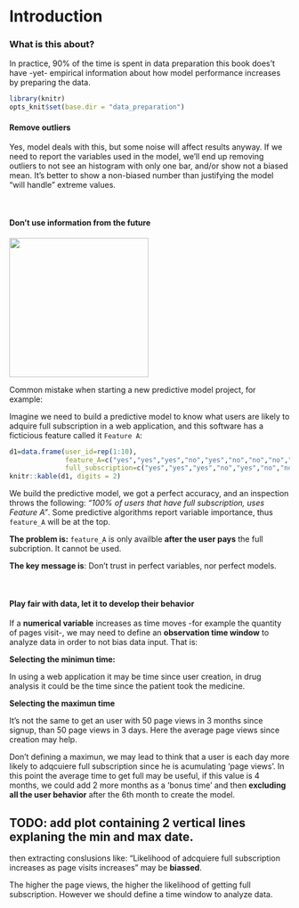 Introduction
===

### What is this about?

In practice, 90% of the time is spent in data preparation this book</a> does't have -yet- empirical information about how model performance increases by preparing the data.

```r
library(knitr)
opts_knit$set(base.dir = "data_preparation")
```

<style type="text/css">
.table {
    width: 40%;
}
</style>

#### Remove outliers 

Yes, model deals with this, but some noise will affect results anyway. 
If we need to report the variables used in the model, we'll end up removing outliers to not see an histogram with only one bar, and/or show not a biased mean. 
It's better to show a non-biased number than justifying the model "will handle" extreme values.

<br>

#### Don't use information from the future

<img src="back_to_the_future.png" width='250px'> 

Common mistake when starting a new predictive model project, for example:

Imagine we need to build a predictive model to know what users are likely to adquire full subscription in a web application, and this software has a ficticious feature called it `Feature A`:


```r
d1=data.frame(user_id=rep(1:10), 
              feature_A=c("yes","yes","yes","no","yes","no","no","no","no","no"),
              full_subscription=c("yes","yes","yes","no","yes","no","no","no","no","no")) 
knitr::kable(d1, digits = 2)
```


We build the predictive model, we got a perfect accuracy, and an inspection throws the following: _"100% of users that have full subscription, uses Feature A"_. Some predictive algorithms report variable importance, thus `feature_A` will be at the top.

**The problem is:** `feature_A` is only availble **after the user pays** the full subcription. It cannot be used.

**The key message is**: Don't trust in perfect variables, nor perfect models. 

<br>

#### Play fair with data, let it to develop their behavior

If a **numerical variable** increases as time moves -for example the quantity of pages visit-, we may need to define an **observation time window** to analyze data in order to not bias data input. That is:

**Selecting the minimun time:**

In using a web application it may be time since user creation, in drug analysis it could be the time since the patient took the medicine.

**Selecting the maximun time**

It's not the same to get an user with 50 page views in 3 months since signup, than 50 page views in 3 days. Here the average page views since creation may help.

Don't defining a maximun, we may lead to think that a user is each day more likely to adqcuiere full subscription since he is acumulating 'page views'. In this point the average time to get full may be useful, if this value is 4 months, we could add 2 more months as a 'bonus time' and then **excluding all the user behavior** after the 6th month to create the model.


TODO: add plot containing 2 vertical lines explaning the min and max date.
------


 then extracting conslusions like: "Likelihood of adcquiere full subscription increases as page visits increases" may be **biassed**.

The higher the page views, the higher the likelihood of getting full subscription. However we should define a time window to analyze data. 

<br>





